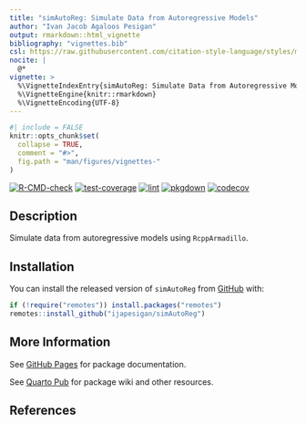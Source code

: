 ```yaml
---
title: "simAutoReg: Simulate Data from Autoregressive Models"
author: "Ivan Jacob Agaloos Pesigan"
output: rmarkdown::html_vignette
bibliography: "vignettes.bib"
csl: https://raw.githubusercontent.com/citation-style-language/styles/master/apa.csl
nocite: |
  @*
vignette: >
  %\VignetteIndexEntry{simAutoReg: Simulate Data from Autoregressive Models}
  %\VignetteEngine{knitr::rmarkdown}
  %\VignetteEncoding{UTF-8}
---
```


```r
#| include = FALSE
knitr::opts_chunk$set(
  collapse = TRUE,
  comment = "#>",
  fig.path = "man/figures/vignettes-"
)
```

<!-- badges: start -->
[![R-CMD-check](https://github.com/ijapesigan/simAutoReg/workflows/R-CMD-check/badge.svg)](https://github.com/ijapesigan/simAutoReg/actions)
[![test-coverage](https://github.com/ijapesigan/simAutoReg/actions/workflows/test-coverage.yml/badge.svg)](https://github.com/ijapesigan/simAutoReg/actions/workflows/test-coverage.yml)
[![lint](https://github.com/ijapesigan/simAutoReg/actions/workflows/lint.yml/badge.svg)](https://github.com/ijapesigan/simAutoReg/actions/workflows/lint.yml)
[![pkgdown](https://github.com/ijapesigan/simAutoReg/actions/workflows/pkgdown-gh-pages.yml/badge.svg)](https://github.com/ijapesigan/simAutoReg/actions/workflows/pkgdown-gh-pages.yml)
[![codecov](https://codecov.io/gh/ijapesigan/simAutoReg/branch/main/graph/badge.svg)](https://codecov.io/gh/ijapesigan/simAutoReg)
<!-- badges: end -->

## Description

Simulate data from autoregressive models using `RcppArmadillo`.

## Installation

You can install the released version of
`simAutoReg`
from
[GitHub](https://github.com/ijapesigan/simAutoReg) with:

```r
if (!require("remotes")) install.packages("remotes")
remotes::install_github("ijapesigan/simAutoReg")
```

## More Information

See
[GitHub Pages](https://ijapesigan.github.io/simAutoReg)
for package documentation.

See
[Quarto Pub](https://ijapesigan.quarto.pub/simAutoReg)
for package wiki and other resources.

## References
